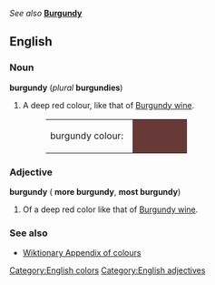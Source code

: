 ''See also'' '''[[Burgundy]]'''

==English==
[[Category:English colors]]

===Noun===
'''burgundy''' (''plural'' '''burgundies''')
#A deep red colour, like that of [[Burgundy wine]].
#:<table><tr><td>burgundy colour: &nbsp;</td><td bgcolor="#673A37" width="80">&nbsp; </td></tr></table>

===Adjective===
'''burgundy''' ({{compar}} '''more burgundy''', {{superl}} '''most burgundy''')
[[Category:English adjectives]]
#Of a deep red color like that of [[Burgundy wine]].

===See also===
*[[Wiktionary_Appendix:Colours|Wiktionary Appendix of colours]]